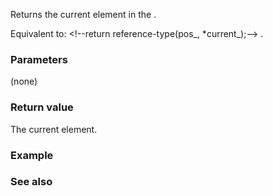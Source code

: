 {{cpp/ranges/enumerate_view/iterator/title|operator*}}
{{cpp/ranges/enumerate_view/navbar}}

{{ddcl|since=c++23|
constexpr auto operator*() const;
}}

Returns the current element in the {{tt|enumerate_view}}.

Equivalent to: &lt;!--return reference-type(pos_, *current_);--&gt;
{{box|{{c/core|return}}{{tt|{{nbsp}}}}{{rlpi|/#Member types|reference-type}}{{c/core|(}}{{rlpi|/#Data members|pos_}}{{c/core|, *}}{{rlpi|/#Data members|current_}}{{c/core|);}}}}.

===Parameters===
(none)

===Return value===
The current element.

===Example===
{{example
|code=
|output=
}}

===See also===
{{dsc begin}}
{{dsc mem fun|cpp/ranges/enumerate_view/iterator/operator_at|title=operator[]|accesses an element by index|notes={{mark c++23}}}}
{{dsc end}}

{{langlinks|de|es|ja|ru|zh}}